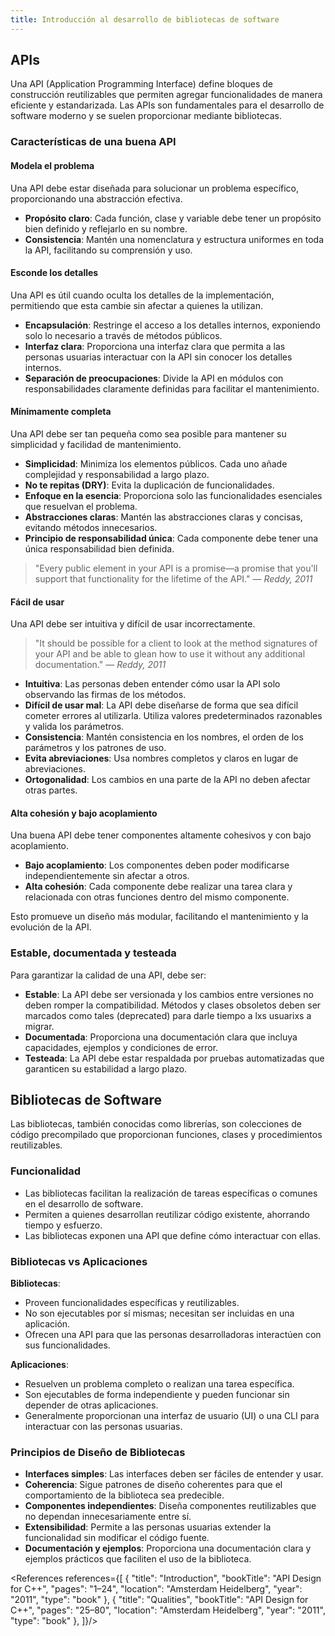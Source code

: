 ```yaml
---
title: Introducción al desarrollo de bibliotecas de software
---
```


<ReadingTime />

## APIs

Una API (Application Programming Interface) define bloques de construcción reutilizables que permiten agregar funcionalidades de manera eficiente y estandarizada. Las APIs son fundamentales para el desarrollo de software moderno y se suelen proporcionar mediante bibliotecas.

### Características de una buena API

#### Modela el problema

Una API debe estar diseñada para solucionar un problema específico, proporcionando una abstracción efectiva.

- **Propósito claro**: Cada función, clase y variable debe tener un propósito bien definido y reflejarlo en su nombre.
- **Consistencia**: Mantén una nomenclatura y estructura uniformes en toda la API, facilitando su comprensión y uso.

#### Esconde los detalles

Una API es útil cuando oculta los detalles de la implementación, permitiendo que esta cambie sin afectar a quienes la utilizan.

- **Encapsulación**: Restringe el acceso a los detalles internos, exponiendo solo lo necesario a través de métodos públicos.
- **Interfaz clara**: Proporciona una interfaz clara que permita a las personas usuarias interactuar con la API sin conocer los detalles internos.
- **Separación de preocupaciones**: Divide la API en módulos con responsabilidades claramente definidas para facilitar el mantenimiento.

#### Mínimamente completa

Una API debe ser tan pequeña como sea posible para mantener su simplicidad y facilidad de mantenimiento.

- **Simplicidad**: Minimiza los elementos públicos. Cada uno añade complejidad y responsabilidad a largo plazo.
- **No te repitas (DRY)**: Evita la duplicación de funcionalidades.
- **Enfoque en la esencia**: Proporciona solo las funcionalidades esenciales que resuelvan el problema.
- **Abstracciones claras**: Mantén las abstracciones claras y concisas, evitando métodos innecesarios.
- **Principio de responsabilidad única**: Cada componente debe tener una única responsabilidad bien definida.

> "Every public element in your API is a promise—a promise that you'll support that functionality for the lifetime of the API."
> — *Reddy, 2011*

#### Fácil de usar

Una API debe ser intuitiva y difícil de usar incorrectamente.

> "It should be possible for a client to look at the method signatures of your API and be able to glean how to use it without any additional documentation."
> — *Reddy, 2011*

- **Intuitiva**: Las personas deben entender cómo usar la API solo observando las firmas de los métodos.
- **Difícil de usar mal**: La API debe diseñarse de forma que sea difícil cometer errores al utilizarla. Utiliza valores predeterminados razonables y valida los parámetros.
- **Consistencia**: Mantén consistencia en los nombres, el orden de los parámetros y los patrones de uso.
- **Evita abreviaciones**: Usa nombres completos y claros en lugar de abreviaciones.
- **Ortogonalidad**: Los cambios en una parte de la API no deben afectar otras partes.

#### Alta cohesión y bajo acoplamiento

Una buena API debe tener componentes altamente cohesivos y con bajo acoplamiento.

- **Bajo acoplamiento**: Los componentes deben poder modificarse independientemente sin afectar a otros.
- **Alta cohesión**: Cada componente debe realizar una tarea clara y relacionada con otras funciones dentro del mismo componente.

Esto promueve un diseño más modular, facilitando el mantenimiento y la evolución de la API.

### Estable, documentada y testeada

Para garantizar la calidad de una API, debe ser:

- **Estable**: La API debe ser versionada y los cambios entre versiones no deben romper la compatibilidad. Métodos y clases obsoletos deben ser marcados como tales (deprecated) para darle tiempo a lxs usuarixs a migrar.
- **Documentada**: Proporciona una documentación clara que incluya capacidades, ejemplos y condiciones de error.
- **Testeada**: La API debe estar respaldada por pruebas automatizadas que garanticen su estabilidad a largo plazo.

## Bibliotecas de Software

Las bibliotecas, también conocidas como librerías, son colecciones de código precompilado que proporcionan funciones, clases y procedimientos reutilizables.

### Funcionalidad

- Las bibliotecas facilitan la realización de tareas específicas o comunes en el desarrollo de software.
- Permiten a quienes desarrollan reutilizar código existente, ahorrando tiempo y esfuerzo.
- Las bibliotecas exponen una API que define cómo interactuar con ellas.

### Bibliotecas vs Aplicaciones

**Bibliotecas**:

- Proveen funcionalidades específicas y reutilizables.
- No son ejecutables por sí mismas; necesitan ser incluidas en una aplicación.
- Ofrecen una API para que las personas desarrolladoras interactúen con sus funcionalidades.

**Aplicaciones**:

- Resuelven un problema completo o realizan una tarea específica.
- Son ejecutables de forma independiente y pueden funcionar sin depender de otras aplicaciones.
- Generalmente proporcionan una interfaz de usuario (UI) o una CLI para interactuar con las personas usuarias.

### Principios de Diseño de Bibliotecas

- **Interfaces simples**: Las interfaces deben ser fáciles de entender y usar.
- **Coherencia**: Sigue patrones de diseño coherentes para que el comportamiento de la biblioteca sea predecible.
- **Componentes independientes**: Diseña componentes reutilizables que no dependan innecesariamente entre sí.
- **Extensibilidad**: Permite a las personas usuarias extender la funcionalidad sin modificar el código fuente.
- **Documentación y ejemplos**: Proporciona una documentación clara y ejemplos prácticos que faciliten el uso de la biblioteca.

<References references={[
    {
        "title": "Introduction",
        "bookTitle": "API Design for C++",
        "pages": "1–24",
        "location": "Amsterdam Heidelberg",
        "year": "2011",
        "type": "book"
    },
    {
        "title": "Qualities",
        "bookTitle": "API Design for C++",
        "pages": "25–80",
        "location": "Amsterdam Heidelberg",
        "year": "2011",
        "type": "book"
    },
]}/>
